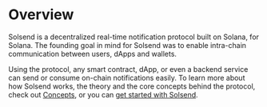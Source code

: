 # Overview

Solsend is a decentralized real-time notification protocol built on Solana, for Solana. The founding
goal in mind for Solsend was to enable intra-chain communication between users, dApps and wallets.

Using the protocol, any smart contract, dApp, or even a backend service can send or consume 
on-chain notifications easily. To learn more about how Solsend works, the theory and the core 
concepts behind the protocol, check out [Concepts](/concepts), or you can 
[get started with Solsend](/getting-started).
